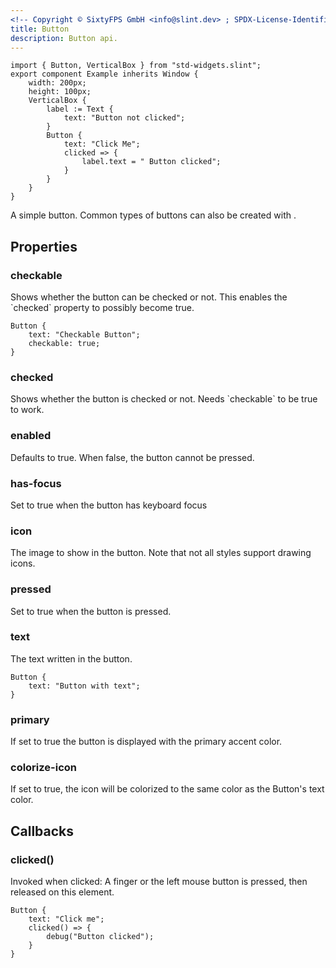 ```yaml
---
<!-- Copyright © SixtyFPS GmbH <info@slint.dev> ; SPDX-License-Identifier: MIT -->
title: Button
description: Button api.
---
```


```slint playground
import { Button, VerticalBox } from "std-widgets.slint";
export component Example inherits Window {
    width: 200px;
    height: 100px;
    VerticalBox {
        label := Text {
            text: "Button not clicked";
        }
        Button {
            text: "Click Me";
            clicked => { 
                label.text = " Button clicked"; 
            }
        }
    }
}
```

A simple button. Common types of buttons can also be created with <Link type="StandardButton" />.




## Properties

### checkable
<SlintProperty propName="checkable" typeName="bool" defaultValue="false">
Shows whether the button can be checked or not. This enables the `checked` property to possibly become true.

```slint no-test "checkable: true;"
Button {
    text: "Checkable Button";
    checkable: true;
}
```
</SlintProperty>

### checked
<SlintProperty propName="checked" typeName="bool" defaultValue="false" propertyVisibility="in-out">
Shows whether the button is checked or not. Needs `checkable` to be true to work.
</SlintProperty>

### enabled
<SlintProperty propName="enabled" typeName="bool" defaultValue="true">
Defaults to true. When false, the button cannot be pressed.
</SlintProperty>

### has-focus
<SlintProperty propName="has-focus" typeName="bool" defaultValue="false" propertyVisibility="out">
Set to true when the button has keyboard focus
</SlintProperty>

### icon
<SlintProperty propName="icon" typeName="image">
The image to show in the button. Note that not all styles support drawing icons.
</SlintProperty>

### pressed
<SlintProperty propName="pressed" typeName="bool" defaultValue="false" propertyVisibility="out">
Set to true when the button is pressed.
</SlintProperty>

### text
<SlintProperty propName="text" typeName="string">
The text written in the button.

```slint no-test 'text: "Button with text";'
Button {
    text: "Button with text";
}
```
</SlintProperty>

### primary
<SlintProperty propName="primary" typeName="bool" defaultValue="false">
If set to true the button is displayed with the primary accent color.
</SlintProperty>

### colorize-icon
<SlintProperty propName="colorize-icon" typeName="bool" defaultValue="false">
If set to true, the icon will be colorized to the same color as the Button's text color.
</SlintProperty>

## Callbacks

### clicked()

Invoked when clicked: A finger or the left mouse button is pressed, then released on this element.

```slint no-test {3-5}
Button {
    text: "Click me";
    clicked() => {
        debug("Button clicked");
    }
}
```
